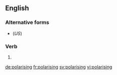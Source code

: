 ==English==

===Alternative forms===
* {{l|en|polarizing}} (''US'')

===Verb===
{{head|en|present participle}}

# {{present participle of|polarise|lang=en|nocat=1}}

[[de:polarising]]
[[fr:polarising]]
[[sv:polarising]]
[[vi:polarising]]